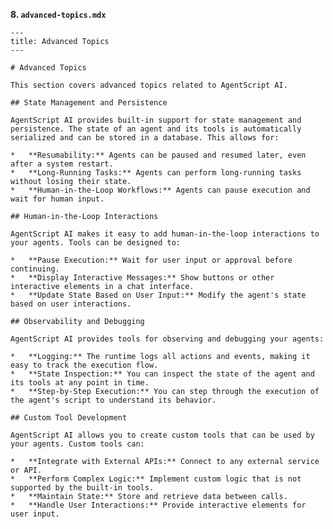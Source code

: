
**8. `advanced-topics.mdx`**

```mdx
---
title: Advanced Topics
---

# Advanced Topics

This section covers advanced topics related to AgentScript AI.

## State Management and Persistence

AgentScript AI provides built-in support for state management and persistence. The state of an agent and its tools is automatically serialized and can be stored in a database. This allows for:

*   **Resumability:** Agents can be paused and resumed later, even after a system restart.
*   **Long-Running Tasks:** Agents can perform long-running tasks without losing their state.
*   **Human-in-the-Loop Workflows:** Agents can pause execution and wait for human input.

## Human-in-the-Loop Interactions

AgentScript AI makes it easy to add human-in-the-loop interactions to your agents. Tools can be designed to:

*   **Pause Execution:** Wait for user input or approval before continuing.
*   **Display Interactive Messages:** Show buttons or other interactive elements in a chat interface.
*   **Update State Based on User Input:** Modify the agent's state based on user interactions.

## Observability and Debugging

AgentScript AI provides tools for observing and debugging your agents:

*   **Logging:** The runtime logs all actions and events, making it easy to track the execution flow.
*   **State Inspection:** You can inspect the state of the agent and its tools at any point in time.
*   **Step-by-Step Execution:** You can step through the execution of the agent's script to understand its behavior.

## Custom Tool Development

AgentScript AI allows you to create custom tools that can be used by your agents. Custom tools can:

*   **Integrate with External APIs:** Connect to any external service or API.
*   **Perform Complex Logic:** Implement custom logic that is not supported by the built-in tools.
*   **Maintain State:** Store and retrieve data between calls.
*   **Handle User Interactions:** Provide interactive elements for user input.